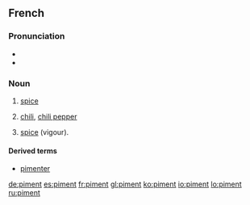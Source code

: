 ==French==

===Pronunciation===
* {{IPA|/pi.mɑ̃/|lang=fr}}
* {{audio|Fr-piment.ogg|Audio}}

===Noun===
{{fr-noun|m}}

# {{cooking|lang=fr}} [[spice]]
# [[chili]], [[chili pepper]]
# {{figurative}} [[spice]] (vigour).

====Derived terms====
* [[pimenter]]

[[de:piment]]
[[es:piment]]
[[fr:piment]]
[[gl:piment]]
[[ko:piment]]
[[io:piment]]
[[lo:piment]]
[[ru:piment]]